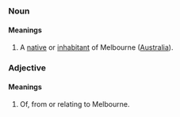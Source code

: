 ===Noun===
====Meanings====
#A [[native]] or [[inhabitant]] of Melbourne ([[Australia]]).

===Adjective===
====Meanings====
#Of, from or relating to Melbourne.